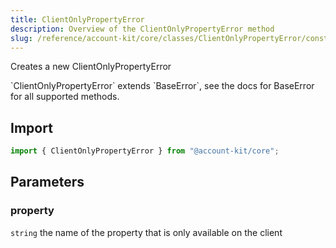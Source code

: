 ```yaml
---
title: ClientOnlyPropertyError
description: Overview of the ClientOnlyPropertyError method
slug: /reference/account-kit/core/classes/ClientOnlyPropertyError/constructor
---
```



Creates a new ClientOnlyPropertyError

<Note>
  `ClientOnlyPropertyError` extends `BaseError`, see the docs for BaseError for
  all supported methods.
</Note>

## Import

```ts
import { ClientOnlyPropertyError } from "@account-kit/core";
```

## Parameters

### property

`string`
the name of the property that is only available on the client
